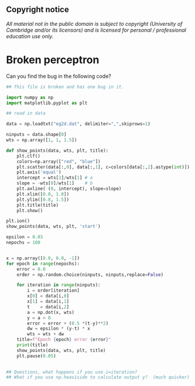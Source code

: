 ## Copyright notice

*All material not in the public domain is subject to copyright
(University of Cambridge and/or its licensors) and is licensed for
personal / professional education use only.*


# Broken perceptron

Can you find the bug in the following code?


```python
## This file is broken and has one bug in it.

import numpy as np
import matplotlib.pyplot as plt

## read in data

data = np.loadtxt("eg2d.dat", delimiter=",",skiprows=1)

ninputs = data.shape[0]
wts = np.array([1, 1, 1.5])

def show_points(data, wts, plt, title):
    plt.clf()
    colors=np.array(["red", "blue"])
    plt.scatter(data[:,0], data[:,1], c=colors[data[:,2].astype(int)])
    plt.axis('equal')
    intercept = wts[2]/wts[1] # a
    slope = -wts[0]/wts[1]    # b
    plt.axline( (0, intercept), slope=slope)
    plt.xlim([0.0, 1.0])
    plt.ylim([0.8, 1.5])
    plt.title(title)
    plt.show()

plt.ion()    
show_points(data, wts, plt, 'start')

epsilon = 0.03
nepochs = 100


x = np.array([0.0, 0.0, -1])
for epoch in range(nepochs):
    error = 0.0
    order = np.random.choice(ninputs, ninputs,replace=False)

    for iteration in range(ninputs):
        i = order[iteration]
        x[0] = data[i,0]
        x[1] = data[i,1]
        t    = data[i,2]
        a = np.dot(x, wts)
        y = a > 0
        error = error + (0.5 *(t-y)**2)
        dw = epsilon * (y-t) * x
        wts = wts + dw
    title=f"Epoch {epoch} error {error}"
    print(title)
    show_points(data, wts, plt, title)
    plt.pause(0.05)

    
## Questions, what happens if you use i=iteration?
## What if you use np.heaviside to calculate output y?  (much quicker)
```


